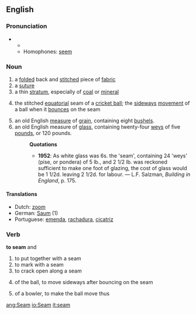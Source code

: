 ==English==

===Pronunciation===
**{{audio|en-us-seem.ogg|Audio (US)}}
**Homophones: [[seem]]

=== Noun ===
{{en-noun-reg}}

# a [[folded]] back and [[stitch]]ed piece of [[fabric]]
# a [[suture]]
# a thin [[stratum]], especially of [[coal]] or [[mineral]]
#{{cricket}} the stitched [[equatorial]] seam of a [[cricket ball]]; the [[sideways]] [[movement]] of a ball when it [[bounce]]s on the seam
# an old English [[measure]] of [[grain]], containing eight [[bushel]]s.
# an old English measure of [[glass]], containing twenty-four [[wey]]s of five [[pound]]s, or 120 pounds.
#:'''Quotations'''
#:*'''1952''': As white glass was 6s. the 'seam', containing 24 'weys' (pise, or pondera) of 5 lb., and 2 1/2 lb. was reckoned sufficient to make one foot of glazing, the cost of glass would be 1 1/2d. leaving 2 1/2d. for labour. &mdash; L.F. Salzman, ''Building in England'', p. 175.

====Translations====
*Dutch: [[zoom]] {{m}}
*German: [[Saum]] {{m}} (1)
*Portuguese: [[emenda]], [[rachadura]], [[cicatriz]] {{f}}

===Verb===
'''to seam''' {{intransitive}} and {{transitive}}

# to put together with a seam
# to mark with a seam
# to crack open along a seam
#{{cricket}} of the ball, to move sideways after bouncing on the seam
#{{cricket}} of a bowler, to make the ball move thus

[[ang:Seam]]
[[io:Seam]]
[[it:seam]]